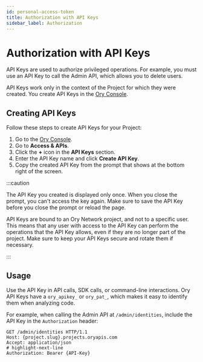 ```yaml
---
id: personal-access-token
title: Authorization with API Keys
sidebar_label: Authorization
---
```


# Authorization with API Keys

API Keys are used to authorize privileged operations. For example, you must use an API Key to call the Admin API, which allows you
to delete users.

API Keys work only in the context of the Project for which they were created. You create API Keys in the
[Ory Console](https://console.ory.sh/).

## Creating API Keys

Follow these steps to create API Keys for your Project:

1. Go to the [Ory Console](https://console.ory.sh/).
2. Go to **Access & APIs**.
3. Click the **+** icon in the **API Keys** section.
4. Enter the API Key name and click **Create API Key**.
5. Copy the created API Key from the prompt that shows at the bottom right of the screen.

:::caution

The API Key you created is displayed only once. When you close the prompt, you can't access the key again. Make sure to save the
API Key before you close the prompt or reload the page.


API Keys are bound to an Ory Network project, and not to a specific user. This means that any user with access to the API Key
can perform the operations that the API Key allows, even if they are no longer part of the project. Make sure to keep your API
Keys secure and rotate them if necessary.

:::

## Usage

Use the API Key in API calls, SDK calls, or command-line interactions. Ory API Keys have a `ory_apikey_` or `ory_pat_`, which
makes it easy to identify them when analyzing code.

For example, when calling the Admin API at `/admin/identities`, include the API Key in the `Authorization` header:

```shell
GET /admin/identities HTTP/1.1
Host: {project.slug}.projects.oryapis.com
Accept: application/json
# highlight-next-line
Authorization: Bearer {API-Key}
```
